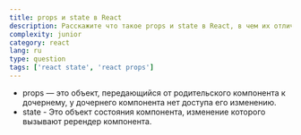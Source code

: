 ```yaml
---
title: props и state в React
description: Расскажите что такое props и state в React, в чем их отличия и для чего они нужны
complexity: junior
category: react
lang: ru
type: question
tags: ['react state', 'react props']
---
```


- props — это объект, передающийся от родительского компонента к дочернему, у дочернего компонента нет доступа его изменению.
- state - Это объект состояния компонента, изменение которого вызывают ререндер компонента.
